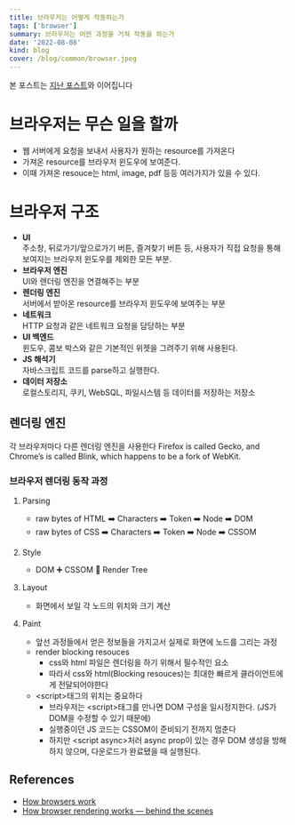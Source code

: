 ```yaml
---
title: 브라우저는 어떻게 작동하는가
tags: ['browser']
summary: 브라우저는 어떤 과정을 거쳐 작동을 하는가
date: '2022-08-08'
kind: blog
cover: /blog/common/browser.jpeg
---
```


본 포스트는 [지난 포스트](https://lxxonx.xyz/blog/www-google-com을-검색하면-무슨일이-벌어지는가)와 이어집니다

# 브라우저는 무슨 일을 할까

- 웹 서버에게 요청을 보내서 사용자가 원하는 resource를 가져온다
- 가져온 resource를 브라우저 윈도우에 보여준다.
- 이때 가져온 resouce는 html, image, pdf 등등 여러가지가 있을 수 있다.

# 브라우저 구조

- **UI**\
   주소창, 뒤로가기/앞으로가기 버튼, 즐겨찾기 버튼 등, 사용자가 직접 요청을 통해 보여지는 브라우저 윈도우를 제외한 모든 부분.
- **브라우저 엔진**\
   UI와 렌더링 엔진을 연결해주는 부분
- **렌더링 엔진**\
   서버에서 받아온 resource를 브라우저 윈도우에 보여주는 부분
- **네트워크**\
   HTTP 요청과 같은 네트워크 요청을 담당하는 부분
- **UI 백엔드**\
   윈도우, 콤보 박스와 같은 기본적인 위젯을 그려주기 위해 사용된다.
- **JS 해석기**\
   자바스크립트 코드를 parse하고 실행한다.
- **데이터 저장소**\
   로컬스토리지, 쿠키, WebSQL, 파일시스템 등 데이터를 저장하는 저장소

## 렌더링 엔진

각 브라우저마다 다른 렌더링 엔진을 사용한다
Firefox is called Gecko, and Chrome’s is called Blink, which happens to be a fork of WebKit.

### 브라우저 렌더링 동작 과정

1. Parsing

   - raw bytes of HTML ➡️ Characters ➡️ Token ➡️ Node ➡️ DOM
   - raw bytes of CSS ➡️ Characters ➡️ Token ➡️ Node ➡️ CSSOM

2. Style

   - DOM ➕ CSSOM 🟰 Render Tree

3. Layout

   - 화면에서 보일 각 노드의 위치와 크기 계산

4. Paint
   - 앞선 과정들에서 얻은 정보들을 가지고서 실제로 화면에 노드를 그리는 과정
   - render blocking resouces
     - css와 html 파일은 렌더링을 하기 위해서 필수적인 요소
     - 따라서 css와 html(Blocking resouces)는 최대한 빠르게 클라이언트에게 전달되어야한다
   - \<script\>태그의 위치는 중요하다
     - 브라우저는 \<script\>태그를 만나면 DOM 구성을 일시정지한다. (JS가 DOM을 수정할 수 있기 때문에)
     - 실행중이던 JS 코드는 CSSOM이 준비되기 전까지 멈춘다
     - 하지만 \<script async\>처러 async prop이 있는 경우 DOM 생성을 방해하지 않으며, 다운로드가 완료됐을 때 실행된다.

## References

- [How browsers work](https://web.dev/howbrowserswork/)
- [How browser rendering works — behind the scenes](https://blog.logrocket.com/how-browser-rendering-works-behind-scenes/)
